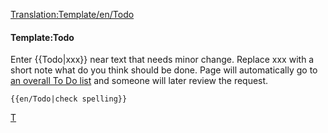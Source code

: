 <noinclude>[[Translation:Template/en/Todo]]</noinclude>{{en/Ambox| type  = notice
| image = en/Manual/Base Set/Klipper.png
| text  = <strong>To Do</strong><br />{{{1|Whoever added this template didn't specify what was to be done, so it should be removed or updated with the correct action.}}}
}}<includeonly>{{{2|[[Category:en/Manual/Base Set/To do]]}}}</includeonly><noinclude>

====Template:Todo====
Enter <nowiki>{{</nowiki>Todo<nowiki>|xxx}}</nowiki> near text that needs minor change. Replace xxx with a short note what do you think should be done. Page will automatically go to [[:Category:en/Manual/Base Set/To do|an overall To Do list]] and someone will later review the request.
<pre>{{en/Todo|check spelling}}</pre>

[[Category:en/Manual/Base Set/Message boxes|T]]</noinclude>